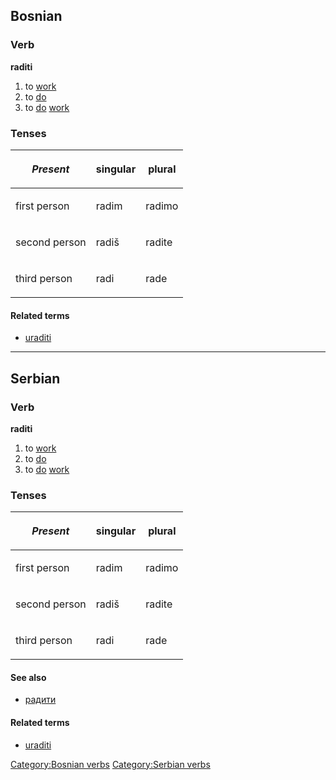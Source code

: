 ==Bosnian==
===Verb===
'''raditi'''
#to [[work]]
#to [[do]]
#to [[do]] [[work]]
===Tenses===

{| cellpadding=5
! ''Present'' !! singular !! plural
|-
! first person
| radim || radimo
|-
! second person
| radiš || radite
|-
! third person
| radi || rade
|}
====Related terms====
*[[uraditi]]
[[Category:Bosnian verbs]]

----

==Serbian==
===Verb===
'''raditi'''
#to [[work]]
#to [[do]]
#to [[do]] [[work]]
===Tenses===

{| cellpadding=5
! ''Present'' !! singular !! plural
|-
! first person
| radim || radimo
|-
! second person
| radiš || radite
|-
! third person
| radi || rade
|}
====See also====
*[[радити]]
====Related terms====
*[[uraditi]]
[[Category:Serbian verbs]]